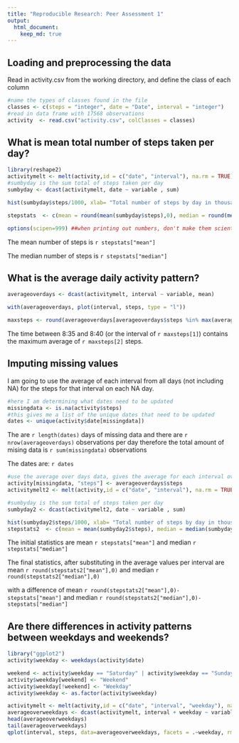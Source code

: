 ```yaml
---
title: "Reproducible Research: Peer Assessment 1"
output: 
  html_document:
    keep_md: true
---
```



## Loading and preprocessing the data

Read in activity.csv from the working directory, and define the class of each column

```r
#name the types of classes found in the file 
classes <- c(steps = "integer", date = "Date", interval = "integer")
#read in data frame with 17568 observations
activity  <- read.csv("activity.csv", colClasses = classes)
```


## What is mean total number of steps taken per day?

```r
library(reshape2)
activitymelt <- melt(activity,id = c("date", "interval"), na.rm = TRUE)
#sumbyday is the sum total of steps taken per day
sumbyday <- dcast(activitymelt, date ~ variable , sum)
```

```r
hist(sumbyday$steps/1000, xlab= "Total number of steps by day in thousands", main = NULL, breaks = 15)
```

```r

stepstats  <- c(mean = round(mean(sumbyday$steps),0), median = round(median(sumbyday$steps),0))

options(scipen=999) ##when printing out numbers, don't make them scientific notation
```
The mean number of steps is `r stepstats["mean"]`

The median number of steps is `r stepstats["median"]`


## What is the average daily activity pattern?
```r
averageoverdays <- dcast(activitymelt, interval ~ variable, mean)

with(averageoverdays, plot(interval, steps, type = "l"))

maxsteps <- round(averageoverdays[averageoverdays$steps %in% max(averageoverdays$steps),],0)
```
The time between 8:35 and 8:40 (or the interval of `r maxsteps[1]`) contains the maximum average of `r maxsteps[2]` steps.

## Imputing missing values
I am going to use the average of each interval from all days (not including NA) for the steps
for that interval on each NA day.
```r
#here I am determining what dates need to be updated
missingdata <- is.na(activity$steps)
#this gives me a list of the unique dates that need to be updated
dates <- unique(activity$date[missingdata])
```

The are `r length(dates)` days of missing data and there are `r nrow(averageoverdays)` observations per day
therefore the total amount of mising data is `r sum(missingdata)` observations 

The dates are: `r dates`

```r
#use the average over days data, gives the average for each interval over all the days, excluding NA data
activity[missingdata, "steps"] <- averageoverdays$steps
activitymelt2 <- melt(activity,id = c("date", "interval"), na.rm = TRUE)

#sumbyday is the sum total of steps taken per day
sumbyday2 <- dcast(activitymelt2, date ~ variable , sum)

hist(sumbyday2$steps/1000, xlab= "Total number of steps by day in thousands", main = NULL, breaks = 15)
stepstats2  <- c(mean = mean(sumbyday2$steps), median = median(sumbyday2$steps))
```
The initial statistics are mean `r stepstats["mean"]` and median `r stepstats["median"]`

The final statistics, after substituting in the average values per interval are mean `r round(stepstats2["mean"],0)` and median `r round(stepstats2["median"],0)`

with a difference of mean `r round(stepstats2["mean"],0)-stepstats["mean"]` and median `r round(stepstats2["median"],0)-stepstats["median"]`


## Are there differences in activity patterns between weekdays and weekends?
```r
library("ggplot2")
activity$weekday <- weekdays(activity$date)

weekend <- activity$weekday == "Saturday" | activity$weekday == "Sunday"
activity$weekday[weekend] <- "Weekend"
activity$weekday[!weekend] <- "Weekday"
activity$weekday <- as.factor(activity$weekday)

activitymelt <- melt(activity,id = c("date", "interval", "weekday"), na.rm = TRUE)
averageoverweekdays <- dcast(activitymelt, interval + weekday ~ variable, mean)
head(averageoverweekdays)
tail(averageoverweekdays)
qplot(interval, steps, data=averageoverweekdays, facets = .~weekday, rm.na = TRUE, geom = "line")

```

